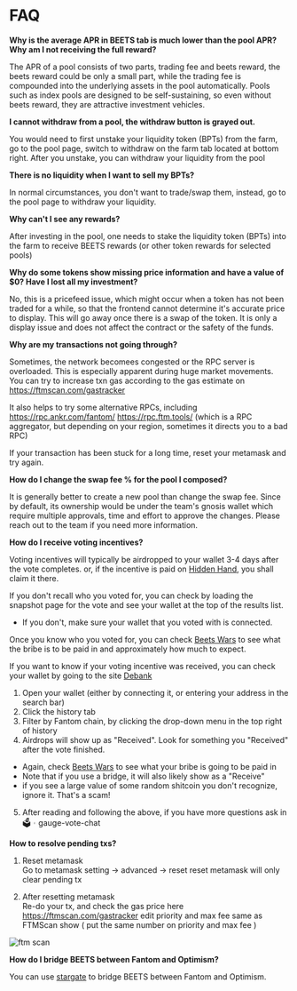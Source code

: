 # FAQ

**Why is the average APR in BEETS tab is much lower than the pool APR? Why am I not receiving the full reward?**

The APR of a pool consists of two parts, trading fee and beets reward, the beets reward could be only a small part, while the trading fee is compounded into the underlying assets in the pool automatically. Pools such as index pools are designed to be self-sustaining, so even without beets reward, they are attractive investment vehicles.

**I cannot withdraw from a pool, the withdraw button is grayed out.**

You would need to first unstake your liquidity token (BPTs) from the farm, go to the pool page, switch to withdraw on the farm tab located at bottom right. After you unstake, you can withdraw your liquidity from the pool

**There is no liquidity when I want to sell my BPTs?**

In normal circumstances, you don't want to trade/swap them, instead, go to the pool page to withdraw your liquidity.

**Why can't I see any rewards?**

After investing in the pool, one needs to stake the liquidity token (BPTs) into the farm to receive BEETS rewards (or other token rewards for selected pools)

**Why do some tokens show missing price information and have a value of $0? Have I lost all my investment?**

No, this is a pricefeed issue, which might occur when a token has not been traded for a while, so that the frontend cannot determine it's accurate price to display. This will go away once there is a swap of the token. It is only a display issue and does not affect the contract or the safety of the funds.

**Why are my transactions not going through?**

Sometimes, the network becomees congested or the RPC server is overloaded. This is especially apparent during huge market movements.
You can try to increase txn gas according to the gas estimate on https://ftmscan.com/gastracker

It also helps to try some alternative RPCs, including
https://rpc.ankr.com/fantom/
https://rpc.ftm.tools/ (which is a RPC aggregator, but depending on your region, sometimes it directs you to a bad RPC)

If your transaction has been stuck for a long time, reset your metamask and try again.

**How do I change the swap fee % for the pool I composed?**

It is generally better to create a new pool than change the swap fee. Since by default, its ownership would be under the team's gnosis wallet which require multiple approvals, time and effort to approve the changes. Please reach out to the team if you need more information.

**How do I receive voting incentives?**

Voting incentives will typically be airdropped to your wallet 3-4 days after the vote completes.
or, if the incentive is paid on [Hidden Hand](https://hiddenhand.finance/beethovenx), you shall claim it there.

If you don't recall who you voted for, you can check by loading the snapshot page for the vote and see your wallet at the top of the results list.

-   If you don't, make sure your wallet that you voted with is connected.

Once you know who you voted for, you can check [Beets Wars](https://www.beetswars.live/) to see what the bribe is to be paid in and approximately how much to expect.

If you want to know if your voting incentive was received, you can check your wallet by going to the site [Debank](https://debank.com/)

1. Open your wallet (either by connecting it, or entering your address in the search bar)
2. Click the history tab
3. Filter by Fantom chain, by clicking the drop-down menu in the top right of history
4. Airdrops will show up as "Received". Look for something you "Received" after the vote finished.

-   Again, check [Beets Wars](https://www.beetswars.live/) to see what your bribe is going to be paid in
-   Note that if you use a bridge, it will also likely show as a "Receive"
-   if you see a large value of some random shitcoin you don't recognize, ignore it. That's a scam!

5. After reading and following the above, if you have more questions ask in 🗳︲gauge-vote-chat

**How to resolve pending txs?**

1. Reset metamask  
   Go to metamask setting -> advanced -> reset
   reset metamask will only clear pending tx

2. After resetting metamask  
   Re-do your tx, and check the gas price here https://ftmscan.com/gastracker
   edit priority and max fee same as FTMScan show ( put the same number on priority and max fee )

![ftm scan](/images/ftmscan_metamask.png)

**How do I bridge BEETS between Fantom and Optimism?**

You can use [stargate](https://stargate.finance/transfer) to bridge BEETS between Fantom and Optimism.
